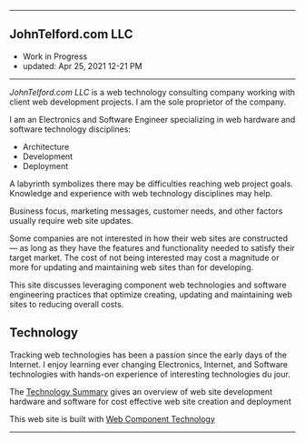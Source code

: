 
***

## JohnTelford.com LLC
- Work in Progress
- updated: Apr 25, 2021 12-21 PM

***

*JohnTelford.com LLC* is a web technology consulting company working with client  web development projects. I am the sole proprietor of the company.

I am an Electronics and Software Engineer specializing in web hardware and software technology disciplines:

- Architecture
- Development
- Deployment

A labyrinth symbolizes  there may be difficulties  reaching  web  project goals. Knowledge and experience with web technology disciplines  may help.

Business focus, marketing messages, customer needs, and other factors usually  require  web site updates.

Some companies are not interested in how their web sites are constructed — as long as they have the features and functionality needed to satisfy their target market. The cost of not being interested may cost a magnitude or more for updating and maintaining  web sites than for developing.

This site discusses leveraging component web  technologies and software engineering practices that optimize creating, updating and maintaining web sites to reducing overall costs.



## Technology

Tracking web technologies has been a passion since the early days of the Internet. I enjoy learning ever changing Electronics, Internet, and Software technologies with hands-on experience of interesting technologies du jour.

The [Technology Summary](webtechsum) gives an overview of web site development hardware and software for cost effective web site creation and deployment

This web site is built with [Web Component Technology](webcomptech)

***

